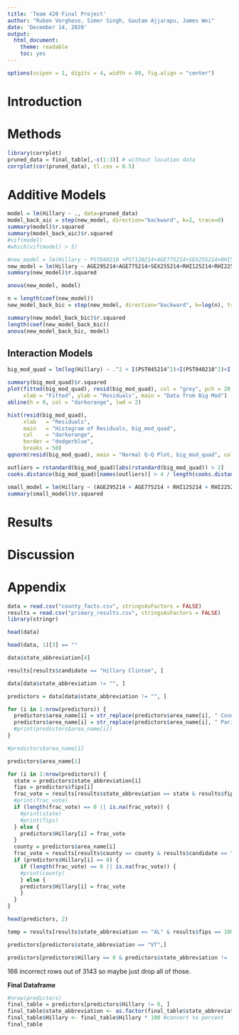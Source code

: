```yaml
---
title: 'Team 420 Final Project'
author: "Ruben Verghese, Simer Singh, Gautam Ajjarapu, James Wei"
date: 'December 14, 2020'
output:
  html_document:
    theme: readable
    toc: yes
---
```

```r
options(scipen = 1, digits = 4, width = 80, fig.align = "center")
```

# Introduction


# Methods
```r
library(corrplot)
pruned_data = final_table[,-c(1:3)] # without location data
corrplot(cor(pruned_data), tl.cex = 0.5)
```

# Additive Models

```r
model = lm(Hillary ~ ., data=pruned_data)
model_back_aic = step(new_model, direction="backward", k=2, trace=0)
summary(model)$r.squared
summary(model_back_aic)$r.squared
#vif(model)
#which(vif(model) > 5)
```

```r
#new_model = lm(Hillary ~ PST040210 +PST120214+AGE775214+SEX255214+RHI525214+RHI625214+POP715213+EDU635213+LFE305213+HSG445213+HSG495213+HSD310213+BZA115213+SBO315207+SBO115207+SBO515207+SBO415207+SBO015207+RTN131207+LND110210+POP060210, data=pruned_data)
new_model = lm(Hillary ~ AGE295214+AGE775214+SEX255214+RHI125214+RHI225214+RHI325214+RHI425214+RHI525214+RHI625214+RHI725214+RHI825214+POP715213+POP645213+POP815213+EDU635213+EDU685213+LFE305213+HSG010214+HSG445213+HSG096213+HSG495213+HSD410213+HSD310213+INC910213+INC110213+PVY020213+BZA010213+BZA110213+BZA115213+NES010213+SBO001207+SBO315207+SBO115207+SBO215207+SBO515207+SBO415207+SBO015207, data=pruned_data) # contains all the percent data
summary(new_model)$r.squared
```

```r
anova(new_model, model)
```

```r
n = length(coef(new_model))
new_model_back_bic = step(new_model, direction="backward", k=log(n), trace=0)
```

```r
summary(new_model_back_bic)$r.squared
length(coef(new_model_back_bic))
anova(new_model_back_bic, model)
```


## Interaction Models

```r
big_mod_quad = lm(log(Hillary) ~ .^2 + I(PST045214^2)+I(PST040210^2)+I(PST120214^2)+I(POP010210^2)+I(AGE135214^2)+I(AGE295214^2)+I(AGE775214^2)+I(SEX255214^2)+I(RHI125214^2)+I(RHI225214^2)+I(RHI325214^2)+I(RHI425214^2)+I(RHI525214^2)+I(RHI625214^2)+I(RHI725214^2)+I(RHI825214^2)+I(POP715213^2)+I(POP645213^2)+I(POP815213^2)+I(EDU635213^2)+I(EDU685213^2)+I(VET605213^2)+I(LFE305213^2)+I(HSG010214^2)+I(HSG445213^2)+I(HSG096213^2)+I(HSG495213^2)+I(HSD410213^2)+I(HSD310213^2)+I(INC910213^2)+I(INC110213^2)+I(PVY020213^2)+I(BZA010213^2)+I(BZA110213^2)+I(BZA115213^2)+I(NES010213^2)+I(SBO001207^2)+I(SBO315207^2)+I(SBO115207^2)+I(SBO215207^2)+I(SBO515207^2)+I(SBO415207^2)+I(SBO015207^2)+I(MAN450207^2)+I(WTN220207^2)+I(RTN130207^2)+I(RTN131207^2)+I(AFN120207^2)+I(BPS030214^2)+I(LND110210^2)+I(POP060210^2), data=pruned_data)
```


```r
summary(big_mod_quad)$r.squared
plot(fitted(big_mod_quad), resid(big_mod_quad), col = "grey", pch = 20,
     xlab = "Fitted", ylab = "Residuals", main = "Data from Big Mod")
abline(h = 0, col = "darkorange", lwd = 2)

hist(resid(big_mod_quad),
     xlab   = "Residuals",
     main   = "Histogram of Residuals, big_mod_quad",
     col    = "darkorange",
     border = "dodgerblue",
     breaks = 50)
qqnorm(resid(big_mod_quad), main = "Normal Q-Q Plot, big_mod_quad", col = "darkgrey")
```

```r
outliers = rstandard(big_mod_quad)[abs(rstandard(big_mod_quad)) > 2]
cooks.distance(big_mod_quad)[names(outliers)] > 4 / length(cooks.distance(big_mod_quad))
```



```r
small_model = lm(Hillary ~ (AGE295214 + AGE775214 + RHI125214 + RHI225214 + RHI625214 + RHI725214 + RHI825214 + POP815213 + EDU635213 + EDU685213 + LFE305213 + HSG096213 + HSG495213 + HSD410213 + HSD310213 + INC910213 + PVY020213 + BZA010213 + BZA110213 + NES010213 + SBO001207 + SBO315207 + SBO415207)^2 + I(AGE295214 ^2)+I( AGE775214 ^2)+I( RHI125214 ^2)+I( RHI225214 ^2)+I( RHI625214 ^2)+I( RHI725214 ^2)+I( RHI825214 ^2)+I( POP815213 ^2)+I( EDU635213 ^2)+I( EDU685213 ^2)+I( LFE305213 ^2)+I( HSG096213 ^2)+I( HSG495213 ^2)+I( HSD410213 ^2)+I( HSD310213 ^2)+I( INC910213 ^2)+I( PVY020213 ^2)+I( BZA010213 ^2)+I( BZA110213 ^2)+I( NES010213 ^2)+I( SBO001207 ^2)+I( SBO315207 ^2)+I( SBO415207^2), data = pruned_data)
summary(small_model)$r.squared

```


# Results


# Discussion


# Appendix

```r
data = read.csv("county_facts.csv", stringsAsFactors = FALSE)
results = read.csv("primary_results.csv", stringsAsFactors = FALSE)
library(stringr)
```

```r
head(data)
```



```r
head(data, 1)[3] == ""
```

```r
data$state_abbreviation[4]
```


```r
results[results$candidate == "Hillary Clinton", ]
```

```r
data[data$state_abbreviation != "", ]

predictors = data[data$state_abbreviation != "", ]
```

```r
for (i in 1:nrow(predictors)) { 
  predictors$area_name[i] = str_replace(predictors$area_name[i], " County", "")
  predictors$area_name[i] = str_replace(predictors$area_name[i], " Parish", "")
  #print(predictors$area_name[i])
}

#predictors$area_name[1]
```


```r
predictors$area_name[1]
```

```r
for (i in 1:nrow(predictors)) {
  state = predictors$state_abbreviation[i]
  fips = predictors$fips[i]
  frac_vote = results[results$state_abbreviation == state & results$fips == fips & results$candidate == "Hillary Clinton",]$fraction_votes
  #print(frac_vote)
  if (length(frac_vote) == 0 || is.na(frac_vote)) {
    #print(state)
    #print(fips)
  } else {
    predictors$Hillary[i] = frac_vote
  }
  county = predictors$area_name[i]
  frac_vote = results[results$county == county & results$candidate == "Hillary Clinton",]$fraction_votes
  if (predictors$Hillary[i] == 0) {
    if (length(frac_vote) == 0 || is.na(frac_vote)) {
    #print(county)
    } else {
    predictors$Hillary[i] = frac_vote
    }
  }
}

head(predictors, 2)
```

```r
temp = results[results$state_abbreviation == "AL" & results$fips == 1001 & results$candidate == "Hillary Clinton",]$fraction_votes

predictors[predictors$state_abbreviation == "VT",]
```
```r
predictors[predictors$Hillary == 0 & predictors$state_abbreviation != 'AK' & predictors$state_abbreviation != 'KS' & predictors$state_abbreviation != 'MN' & predictors$state_abbreviation != 'ME'& predictors$state_abbreviation != 'ND', ]

```

166 incorrect rows out of 3143 so maybe just drop all of those.

**Final Dataframe**

```r
#nrow(predictors)
final_table = predictors[predictors$Hillary != 0, ]
final_table$state_abbreviation <- as.factor(final_table$state_abbreviation)
final_table$Hillary <- final_table$Hillary * 100 #convert to percent
final_table
```

